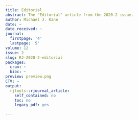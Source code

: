 ```yaml
---
title: Editorial
abstract: The "Editorial" article from the 2020-2 issue.
author: Michael J. Kane
date: ~
date_received: ~
journal:
  firstpage: '4'
  lastpage: '5'
volume: 12
issue: 2
slug: RJ-2020-2-editorial
packages:
  cran: ~
  bioc: ~
preview: preview.png
CTV: ~
output:
  rjtools::rjournal_article:
    self_contained: no
    toc: no
    legacy_pdf: yes

---
```

